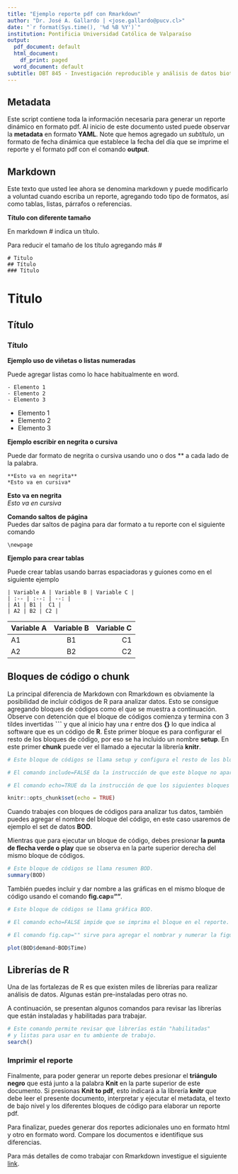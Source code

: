```yaml
---
title: "Ejemplo reporte pdf con Rmarkdown"
author: "Dr. José A. Gallardo | <jose.gallardo@pucv.cl>"
date: "`r format(Sys.time(), '%d %B %Y')`"
institution: Pontificia Universidad Católica de Valparaíso
output:
  pdf_document: default
  html_document:
    df_print: paged
  word_document: default
subtitle: DBT 845 - Investigación reproducible y análisis de datos biotecnológicos con R.
---
```


## Metadata

Este script contiene toda la información necesaria para generar un reporte dinámico en formato pdf. Al inicio de este documento usted puede observar la **metadata** en formato **YAML**. Note que hemos agregado un *subtítulo*, un formato de fecha dinámica que establece la fecha del día que se imprime el reporte y el formato pdf con el comando **output**.

## Markdown

Este texto que usted lee ahora se denomina markdown y puede modificarlo a voluntad cuando escriba un reporte, agregando todo tipo de formatos, así como tablas, listas, párrafos o referencias. 

**Título con diferente tamaño**

En markdown # indica un título.

Para reducir el tamaño de los título agregando más #

    # Titulo
    ## Título
    ### Título
    
# Titulo
## Título
### Título

**Ejemplo uso de viñetas o listas numeradas**

Puede agregar listas como lo hace habitualmente en word.

    - Elemento 1
    - Elemento 2
    - Elemento 3
    
- Elemento 1
- Elemento 2
- Elemento 3

**Ejemplo escribir en negrita o cursiva**

Puede dar formato de negrita o cursiva usando uno o dos ** a cada lado de la palabra.

    **Esto va en negrita**  
    *Esto va en cursiva*  
    
**Esto va en negrita**  
*Esto va en cursiva*  

**Comando saltos de página**  
Puedes dar saltos de página para dar formato a tu reporte con el siguiente comando

    \newpage
    
**Ejemplo para crear tablas**

Puede crear tablas usando barras espaciadoras y guiones como en el siguiente ejemplo

    | Variable A | Variable B | Variable C |
    | :-- | :--: | --: |
    | A1 | B1 |  C1 |
    | A2 | B2 | C2 |
    
| Variable A | Variable B | Variable C |
| :-- | :--: | --: |
| A1 | B1 |  C1 |
| A2 | B2 | C2 |

## Bloques de código o chunk

La principal diferencia de Markdown con Rmarkdown es obviamente la posibilidad de incluir códigos de R para analizar datos. Esto se consigue agregando bloques de códigos como el que se muestra a continuación. Observe con detención que el bloque de códigos comienza y termina con 3 tildes invertidas **```** y que al inicio hay una r entre dos **{}** lo que indica al software que es un código de **R**. Éste primer bloque es para configurar el resto de los bloques de código, por eso se ha incluido un nombre **setup**. En este primer **chunk** puede ver el llamado a ejecutar la librería **knitr**.

```r
# Este bloque de códigos se llama setup y configura el resto de los bloques.

# El comando include=FALSE da la instrucción de que este bloque no aparesca en el reporte.

# El comando echo=TRUE da la instrucción de que los siguientes bloques si aparescan en el reporte.

knitr::opts_chunk$set(echo = TRUE)
```

Cuando trabajes con bloques de códigos para analizar tus datos, también puedes agregar el nombre del bloque del código, en este caso usaremos de ejemplo el set de datos **BOD**. 

Mientras que para ejecutar un bloque de código, debes presionar **la punta de flecha verde o play** que se observa en la parte superior derecha del mismo bloque de códigos.

```r
# Este bloque de códigos se llama resumen BOD.
summary(BOD)
```

También puedes incluir y dar nombre a las gráficas en el mismo bloque de código usando el comando **fig.cap=""**.

```r

# Este bloque de códigos se llama gráfica BOD.

# El comando echo=FALSE impide que se imprima el bloque en el reporte.

# El comando fig.cap="" sirve para agregar el nombrar y numerar la figura.

plot(BOD$demand~BOD$Time)

```


\newpage
    
    
## Librerías de R

Una de las fortalezas de R es que existen miles de librerías para realizar análisis de datos. Algunas están pre-instaladas pero otras no.

A continuación, se presentan algunos comandos para revisar las librerías que están instaladas y habilitadas para trabajar.

```r
# Este comando permite revisar que librerías están "habilitadas"
# y listas para usar en tu ambiente de trabajo.
search()
```

### Imprimir el reporte

Finalmente, para poder generar un reporte debes presionar el **triángulo negro** que está junto a la palabra **Knit** en la parte superior de este documento. Si presionas **Knit to pdf**, esto indicará a la librería **knitr** que debe leer el presente documento, interpretar y ejecutar el metadata, el texto de bajo nivel y los diferentes bloques de código para elaborar un reporte pdf.

Para finalizar, puedes generar dos reportes adicionales uno en formato html y otro en formato word. Compare los documentos e identifique sus diferencias.

Para más detalles de como trabajar con Rmarkdown investigue el siguiente [link](https://swcarpentry.github.io/r-novice-gapminder-es/15-knitr-markdown/).


